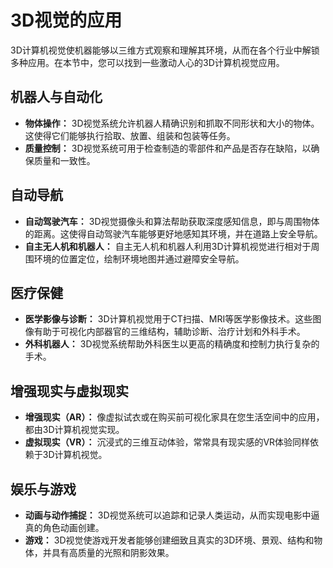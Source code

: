 # 3D视觉的应用

3D计算机视觉使机器能够以三维方式观察和理解其环境，从而在各个行业中解锁多种应用。在本节中，您可以找到一些激动人心的3D计算机视觉应用。

## 机器人与自动化 
+ **物体操作：** 3D视觉系统允许机器人精确识别和抓取不同形状和大小的物体。这使得它们能够执行拾取、放置、组装和包装等任务。
+ **质量控制：** 3D视觉系统可用于检查制造的零部件和产品是否存在缺陷，以确保质量和一致性。

## 自动导航 
+ **自动驾驶汽车：** 3D视觉摄像头和算法帮助获取深度感知信息，即与周围物体的距离。这使得自动驾驶汽车能够更好地感知其环境，并在道路上安全导航。  
+ **自主无人机和机器人：** 自主无人机和机器人利用3D计算机视觉进行相对于周围环境的位置定位，绘制环境地图并通过避障安全导航。

## 医疗保健
+ **医学影像与诊断：** 3D计算机视觉用于CT扫描、MRI等医学影像技术。这些图像有助于可视化内部器官的三维结构，辅助诊断、治疗计划和外科手术。
+ **外科机器人：** 3D视觉系统帮助外科医生以更高的精确度和控制力执行复杂的手术。

## 增强现实与虚拟现实
+ **增强现实（AR）：** 像虚拟试衣或在购买前可视化家具在您生活空间中的应用，都由3D计算机视觉实现。
+ **虚拟现实（VR）：** 沉浸式的三维互动体验，常常具有现实感的VR体验同样依赖于3D计算机视觉。

## 娱乐与游戏
+ **动画与动作捕捉：** 3D视觉系统可以追踪和记录人类运动，从而实现电影中逼真的角色动画创建。
+ **游戏：** 3D视觉使游戏开发者能够创建细致且真实的3D环境、景观、结构和物体，并具有高质量的光照和阴影效果。